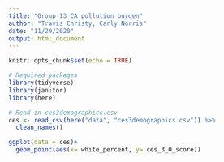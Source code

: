 ```yaml
---
title: "Group 13 CA pollution burden"
author: "Travis Christy, Carly Norris"
date: "11/29/2020"
output: html_document
---
```


```r
knitr::opts_chunk$set(echo = TRUE)

# Required packages
library(tidyverse)
library(janitor)
library(here)
```

```r
# Read in ces3demographics.csv
ces <- read_csv(here("data", "ces3demographics.csv")) %>% 
  clean_names()
```
```r
ggplot(data = ces)+
  geom_point(aes(x= white_percent, y= ces_3_0_score))
```

